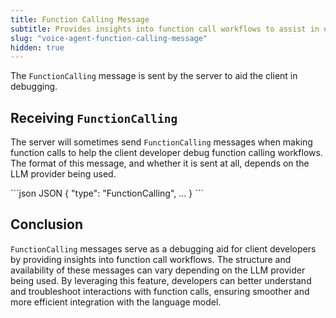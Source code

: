 ```yaml
---
title: Function Calling Message
subtitle: Provides insights into function call workflows to assist in debugging.
slug: "voice-agent-function-calling-message"
hidden: true
---
```



<div class="flex flex-row gap-2">
  <Markdown src="../snippets/va-stream-deprecated.mdx" /> <Markdown src="../snippets/deprecated.mdx" />
</div>

The `FunctionCalling` message is sent by the server to aid the client in debugging.

## Receiving `FunctionCalling`

The server will sometimes send `FunctionCalling` messages when making function calls to help the client developer debug function calling workflows. The format of this message, and whether it is sent at all, depends on the LLM provider being used.

<CodeGroup>
  ```json JSON
  {
    "type": "FunctionCalling",
    ...
  }
  ```
</CodeGroup>

## Conclusion

`FunctionCalling` messages serve as a debugging aid for client developers by providing insights into function call workflows. The structure and availability of these messages can vary depending on the LLM provider being used. By leveraging this feature, developers can better understand and troubleshoot interactions with function calls, ensuring smoother and more efficient integration with the language model.

